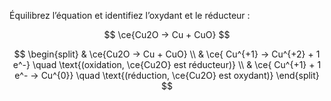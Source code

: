 ::: {.Exercise data-latex=""}

Équilibrez l’équation et identifiez l’oxydant et le réducteur :

$$
\ce{Cu2O -> Cu + CuO}
$$
\vspace{\stretch{1}}

:::

::: {.Answer data-latex=""}

$$
\begin{split}
& \ce{Cu2O -> Cu + CuO} \\
& \ce{ Cu^{+1} -> Cu^{+2} + 1 e^-} \quad \text{(oxidation, \ce{Cu2O} est réducteur)} \\
& \ce{ Cu^{+1} + 1 e^- -> Cu^{0}} \quad \text{(réduction, \ce{Cu2O} est oxydant)}
\end{split}
$$

:::
